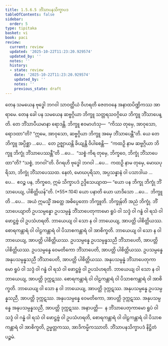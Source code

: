 ```yaml
---
title: 1.5.6.5 ဘိံသာပနသိက္ခာပဒ
tableOfContents: false
sidebar:
  order: 5
type: tipitaka
basket: vi
book: paci
review:
  current: review
  updated: '2025-10-22T11:23:20.929574'
  updated_by: ''
  notes: ''
  history:
  - state: review
    date: '2025-10-22T11:23:20.929574'
    updated_by: ''
    notes: ''
    previous_state: draft
---
```



<ReviewStatus review={frontmatter.review} showDetails={true} />

<HypothesisAnnotation frontmatter={frontmatter} />

<DynamicBreadcrumb />

<Division number="345" book="paci" e="ch" v="2" p="151">

<Paragraph number="1057" book="paci">
တေန သမယေန ဗုဒ္ဓေါ ဘဂဝါ သာဝတ္ထိယံ ဝိဟရတိ ဇေတဝနေ အနာထပိဏ္ဍိကဿ အာရာမေ. တေန ခေါ ပန သမယေန ဆဗ္ဗဂ္ဂိယာ ဘိက္ခူ သတ္တရသဝဂ္ဂိယေ ဘိက္ခူ ဘိံသာပေန္တိ. တေ ဘိံသာပီယမာနာ ရောဒန္တိ. ဘိက္ခူ ဧဝမာဟံသု—  “ကိဿ တုမှေ, အာဝုသော, ရောဒထာ”တိ? “ဣမေ, အာဝုသော, ဆဗ္ဗဂ္ဂိယာ ဘိက္ခူ အမှေ ဘိံသာပေန္တီ”တိ.
</Paragraph>

<Paragraph number="1058" book="paci">
ယေ တေ ဘိက္ခူ အပ္ပိစ္ဆာ …ပေ…  တေ ဥဇ္ဈာယန္တိ ခိယျန္တိ ဝိပါစေန္တိ—  “ကထဉှိ နာမ ဆဗ္ဗဂ္ဂိယာ ဘိက္ခူ ဘိက္ခုံ ဘိံသာပေဿန္တီ”တိ …ပေ…  “သစ္စံ ကိရ တုမှေ, ဘိက္ခဝေ, ဘိက္ခုံ ဘိံသာပေထာ”တိ? “သစ္စံ, ဘဂဝါ”တိ. ဝိဂရဟိ ဗုဒ္ဓေါ ဘဂဝါ …ပေ…  ကထဉှိ နာမ တုမှေ, မောဃပုရိသာ, ဘိက္ခုံ ဘိံသာပေဿထ. နေတံ, မောဃပုရိသာ, အပ္ပသန္နာနံ ဝါ ပသာဒါယ …ပေ…  ဧဝဉ္စ ပန, ဘိက္ခဝေ, ဣမံ သိက္ခာပဒံ ဥဒ္ဒိသေယျာထ—
</Paragraph>

</Division>
<Division number="346" book="paci" e="ch" v="2" p="151">

<Paragraph number="1059" book="paci">
<Emphasis>“ယော ပန ဘိက္ခု ဘိက္ခုံ ဘိံသာပေယျ, ပါစိတ္တိယန်”</Emphasis>တိ. (*55*:<Emphasis>104</Emphasis>)
</Paragraph>

</Division>
<Division number="347" book="paci" e="ch" v="2" p="151">

<Paragraph number="1060" book="paci">
<Emphasis>ယော ပနာ</Emphasis>တိ ယော ယာဒိသော …ပေ…  <Emphasis>ဘိက္ခူ</Emphasis>တိ …ပေ…  အယံ ဣမသ္မိံ အတ္ထေ အဓိပ္ပေတော ဘိက္ခူတိ.
</Paragraph>

<Paragraph number="1061" book="paci">
<Emphasis>ဘိက္ခုန်</Emphasis>တိ အညံ ဘိက္ခုံ.
</Paragraph>

<Paragraph number="1062" book="paci">
<Emphasis>ဘိံသာပေယျာ</Emphasis>တိ ဥပသမ္ပန္နော ဥပသမ္ပန္နံ ဘိံသာပေတုကာမော ရူပံ ဝါ သဒ္ဒံ ဝါ ဂန္ဓံ ဝါ ရသံ ဝါ ဖောဋ္ဌဗ္ဗံ ဝါ ဥပသံဟရတိ. ဘာယေယျ ဝါ သော န ဝါ ဘာယေယျ, အာပတ္တိ ပါစိတ္တိယဿ. စောရကန္တာရံ ဝါ ဝါဠကန္တာရံ ဝါ ပိသာစကန္တာရံ ဝါ အာစိက္ခတိ. ဘာယေယျ ဝါ သော န ဝါ ဘာယေယျ, အာပတ္တိ ပါစိတ္တိယဿ.
</Paragraph>

</Division>
<Division number="348" book="paci" e="ch" v="2" p="151">

<Paragraph number="1063" book="paci">
ဥပသမ္ပန္နေ ဥပသမ္ပန္နသညီ ဘိံသာပေတိ, အာပတ္တိ ပါစိတ္တိယဿ. ဥပသမ္ပန္နေ ဝေမတိကော ဘိံသာပေတိ, အာပတ္တိ ပါစိတ္တိယဿ. ဥပသမ္ပန္နေ အနုပသမ္ပန္နသညီ ဘိံသာပေတိ, အာပတ္တိ ပါစိတ္တိယဿ.
</Paragraph>

<Paragraph number="1064" book="paci">
အနုပသမ္ပန္နံ ဘိံသာပေတုကာမော ရူပံ ဝါ သဒ္ဒံ ဝါ ဂန္ဓံ ဝါ ရသံ ဝါ ဖောဋ္ဌဗ္ဗံ ဝါ ဥပသံဟရတိ. ဘာယေယျ ဝါ သော န ဝါ ဘာယေယျ, အာပတ္တိ ဒုက္ကဋဿ. စောရကန္တာရံ ဝါ ဝါဠကန္တာရံ ဝါ ပိသာစကန္တာရံ ဝါ အာစိက္ခတိ. ဘာယေယျ ဝါ သော န ဝါ ဘာယေယျ, အာပတ္တိ ဒုက္ကဋဿ. အနုပသမ္ပန္နေ ဥပသမ္ပန္နသညီ, အာပတ္တိ ဒုက္ကဋဿ. အနုပသမ္ပန္နေ ဝေမတိကော, အာပတ္တိ ဒုက္ကဋဿ. အနုပသမ္ပန္နေ အနုပသမ္ပန္နသညီ, အာပတ္တိ ဒုက္ကဋဿ.
</Paragraph>

</Division>
<Division number="349" book="paci" e="ch" v="2" p="152">

<Paragraph number="1065" book="paci">
အနာပတ္တိ—  န ဘိံသာပေတုကာမော ရူပံ ဝါ သဒ္ဒံ ဝါ ဂန္ဓံ ဝါ ရသံ ဝါ ဖောဋ္ဌဗ္ဗံ ဝါ ဥပသံဟရတိ, စောရကန္တာရံ ဝါ ဝါဠကန္တာရံ ဝါ ပိသာစကန္တာရံ ဝါ အာစိက္ခတိ, ဥမ္မတ္တကဿ, အာဒိကမ္မိကဿာတိ.

</Paragraph>
</Division>

<Paragraph number="1066" type="center" book="paci">
ဘိံသာပနသိက္ခာပဒံ နိဋ္ဌိတံ ပဉ္စမံ.
</Paragraph>